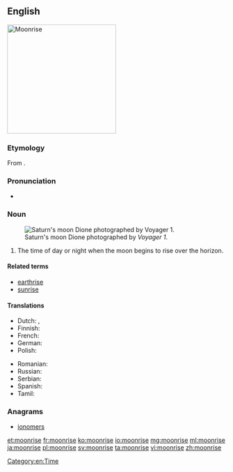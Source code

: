 ==English==
[[Image:Moonrise_on_Hobart_Bay_-_NOAA.jpg|thumb|right|250px|Moonrise]]
{{wikipedia}}

===Etymology===
From {{compound|moon|rise|lang=en}}.

===Pronunciation===
* {{audio|en-us-moonrise.ogg|Audio (US)|lang=en}}

===Noun===
{{en-noun}}
[[File:Moonrise.jpeg|thumbnail|Saturn's moon Dione photographed by ''Voyager 1''.]]
# The time of day or night when the moon begins to rise over the horizon.

====Related terms====
* [[earthrise]]
* [[sunrise]]

====Translations====
{{trans-top|The time of day or night when the moon begins to rise over the horizon}}
* Dutch: {{t|nl|maansopgang|m}}, {{t|nl|maansopkomst|f}}
* Finnish: {{t|fi|kuunnousu}}
* French: {{t|fr|lever de lune|m}}
* German: {{t+|de|Mondaufgang|m}}
* Polish: {{t|pl|wschód księżyca|m}}
{{trans-mid}}
* Romanian: {{t|ro|răsărit de lună|n}}
* Russian: {{t|ru|восход луны|m|tr=vosχód luný}}
* Serbian: {{t|sh|izlazak meseca}}
* Spanish: {{t|es|subida de la luna|f}}
* Tamil: {{t|ta|உதய நிலா|tr=uthaya nilaa}}
{{trans-bottom}}

===Anagrams===
* [[ionomers#English|ionomers]]

[[Category:en:Time]]

[[et:moonrise]]
[[fr:moonrise]]
[[ko:moonrise]]
[[io:moonrise]]
[[mg:moonrise]]
[[ml:moonrise]]
[[ja:moonrise]]
[[pl:moonrise]]
[[sv:moonrise]]
[[ta:moonrise]]
[[vi:moonrise]]
[[zh:moonrise]]